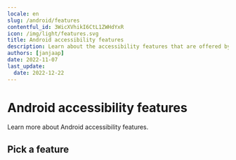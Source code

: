 ```yaml
---
locale: en
slug: /android/features
contentful_id: 3WicXVhikI6CtL1ZWHdYxR
icon: /img/light/features.svg
title: Android accessibility features
description: Learn about the accessibility features that are offered by Android.
authors: [janjaap]
date: 2022-11-07
last_update:
  date: 2022-12-22
---
```


# Android accessibility features

Learn more about Android accessibility features.

## Pick a feature

<LinkList title="List of Android accessibility features" isHighlighted={true}>
  <LinkListItem url="/en/docs/android/features/keyboard-access" title="Keyboard Access for Android" pageTitle="Keyboard Access for Android" shortDescription="This article provides in-depth information about using Keyboard Access to control your Android device with a keyboard." icon="/img/light/keyboard.svg" iconAlt="Keyboard Access icon"/>
  <LinkListItem url="/en/docs/android/features/switch-access" title="Switch Access for Android" pageTitle="Switch Access for Android" shortDescription="This article provides in-depth information about using Switch Access to control your Android with switches." icon="/img/light/switchaccess.svg" iconAlt="Switch Access icon"/>
  <LinkListItem url="/en/docs/android/features/talkback" title="TalkBack: screen reader for Android" pageTitle="TalkBack: screen reader for Android" shortDescription="This article provides in-depth information about the TalkBack screen reader for Android." icon="/img/light/screenreader.svg" iconAlt="Screen Reader icon"/>
  <LinkListItem url="/en/docs/android/features/voice-access" title="Voice Access for Android" pageTitle="Voice Access for Android" shortDescription="This article provides in-depth information about using Voice Access to control your Android device by voice." icon="/img/light/voiceaccess.svg" iconAlt="Voice Control icon"/>
</LinkList>
